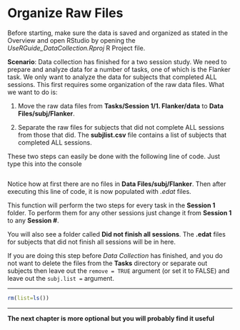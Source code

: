 # Organize Raw Files

Before starting, make sure the data is saved and organized as stated in the Overview and open RStudio by opening the *UseRGuide_DataCollection.Rproj* R Project file. 

**Scenario**: Data collection has finished for a two session study. We need to prepare and analyze data for a number of tasks, one of which is the Flanker task. 
We only want to analyze the data for subjects that completed ALL sessions. This first requires some organization of the raw data files. What we want to do is:

1) Move the raw data files from **Tasks/Session 1/1. Flanker/data** to **Data Files/subj/Flanker**.

2) Separate the raw files for subjects that did not complete ALL sessions from those that did. The **subjlist.csv** file contains a list of subjects that completed ALL sessions.

These two steps can easily be done with the following line of code. Just type this into the console

```r

```

Notice how at first there are no files in **Data Files/subj/Flanker**. Then after executing this line of code, it is now populated with *.edat* files.

This function will perform the two steps for every task in the **Session 1** folder. To perform them for any other sessions just change it from **Session 1** to any **Session #**.

You will also see a folder called **Did not finish all sessions**. The **.edat** files for subjects that did not finish all sessions will be in here. 

If you are doing this step before *Data Collection* has finished, and you do not want to delete the files from the **Tasks** directory or separate out subjects then leave out the `remove = TRUE` argument (or set it to FALSE) and leave out the `subj.list = ` argument.


********

```r
rm(list=ls())
```

********

**The next chapter is more optional but you will probably find it useful**
